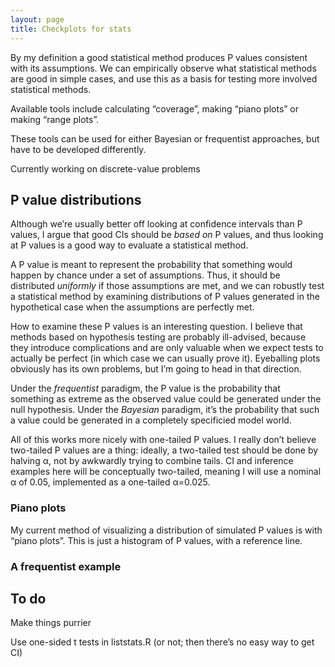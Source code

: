```yaml
---
layout: page
title: Checkplots for stats
---
```


By my definition a good statistical method produces P values consistent with its assumptions. We can empirically observe what statistical methods are good in simple cases, and use this as a basis for testing more involved statistical methods.

Available tools include calculating "coverage", making "piano plots" or making "range plots".

These tools can be used for either Bayesian or frequentist approaches, but have to be developed differently.

Currently working on discrete-value problems

## P value distributions

Although we're usually better off looking at confidence intervals than P values, I argue that good CIs should be _based on_ P values, and thus looking at P values is a good way to evaluate a statistical method.

A P value is meant to represent the probability that something would happen by chance under a set of assumptions. Thus, it should be distributed _uniformly_ if those assumptions are met, and we can robustly test a statistical method by examining distributions of P values generated in the hypothetical case when the assumptions are perfectly met.

How to examine these P values is an interesting question. I believe that methods based on hypothesis testing are probably ill-advised, because they introduce complications and are only valuable when we expect tests to actually be perfect (in which case we can usually prove it). Eyeballing plots obviously has its own problems, but I'm going to head in that direction.

Under the _frequentist_ paradigm, the P value is the probability that something as extreme as the observed value could be generated under the null hypothesis. Under the _Bayesian_ paradigm, it's the probability that such a value could be generated in a completely specificied model world.

All of this works more nicely with one-tailed P values. I really don't believe two-tailed P values are a thing: ideally, a two-tailed test should be done by halving α, not by awkwardly trying to combine tails. CI and inference examples here will be conceptually two-tailed, meaning I will use a nominal α of 0.05, implemented as a one-tailed α=0.025.

### Piano plots

My current method of visualizing a distribution of simulated P values is with “piano plots”. This is just a histogram of P values, with a reference line.

### A frequentist example

## To do

Make things purrier

Use one-sided t tests in liststats.R (or not; then there's no easy way to get CI)
